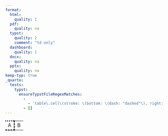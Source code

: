 ```yaml
---
format:
  html:
    quality: 1
  pdf:
    quality: na
  typst:
    quality: 2
    comment: "td only"
  dashboard:
    quality: 1
  docx:
    quality: na
  pptx:
    quality: na
keep-typ: true
_quarto:
  tests:
    typst:
      ensureTypstFileRegexMatches:
        -
          - 'table\.cell\(stroke: \(bottom: \(dash: "dashed"\), right: \(dash: "dashed"\), top: \(dash: "dotted"\)\)\)\[A\]'
        - []
---
```


```{=html}
<table>
    <tr><td style="border-style: dotted dashed dashed none">A</td><td>B</td></tr>
</table>
```

